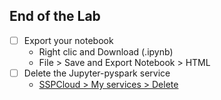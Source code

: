 ## End of the Lab {.unnumbered}

- [ ] Export your notebook
  - Right clic and Download (.ipynb)
  - File > Save and Export Notebook > HTML
- [ ] Delete the Jupyter-pyspark service
  - [SSPCloud > My services > Delete](https://datalab.sspcloud.fr/my-services){target="_blank"}